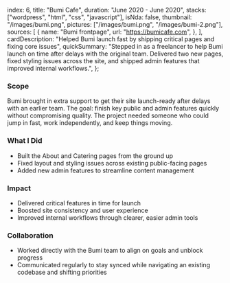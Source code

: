   index: 6,
  title: "Bumi Cafe",
  duration: "June 2020 - June 2020",
  stacks: ["wordpress", "html", "css", "javascript"],
  isNda: false,
  thumbnail: "/images/bumi.png",
  pictures: ["/images/bumi.png", "/images/bumi-2.png"],
  sources: [
    {
      name: "Bumi frontpage",
      url: "https://bumicafe.com",
    },
  ],
  cardDescription:
    "Helped Bumi launch fast by shipping critical pages and fixing core issues",
  quickSummary:
    "Stepped in as a freelancer to help Bumi launch on time after delays with the original team. Delivered two new pages, fixed styling issues across the site, and shipped admin features that improved internal workflows.",
};

### Scope

Bumi brought in extra support to get their site launch-ready after delays with an earlier team. The goal: finish key public and admin features quickly without compromising quality. The project needed someone who could jump in fast, work independently, and keep things moving.

### What I Did

- Built the About and Catering pages from the ground up
- Fixed layout and styling issues across existing public-facing pages
- Added new admin features to streamline content management

### Impact

- Delivered critical features in time for launch
- Boosted site consistency and user experience
- Improved internal workflows through clearer, easier admin tools

### Collaboration

- Worked directly with the Bumi team to align on goals and unblock progress
- Communicated regularly to stay synced while navigating an existing codebase and shifting priorities
